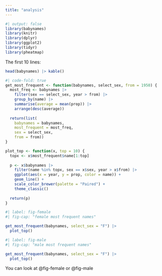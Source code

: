 ```yaml
---
title: "analysis"
---
```


```r
#| output: false
library(babynames)
library(knitr)
library(dplyr)
library(ggplot2)
library(tidyr)
library(pheatmap)
```

The first 10 lines:

```r

head(babynames) |> kable()
```

```r
#| code-fold: true
get_most_frequent <- function(babynames, select_sex, from = 1950) {
  most_freq <- babynames |>
    filter(sex == select_sex, year > from) |>
    group_by(name) |>
    summarise(average = mean(prop)) |>
    arrange(desc(average))
    
  return(list(
    babynames = babynames,
    most_frequent = most_freq,
    sex = select_sex,
    from = from))
}

plot_top <- function(x, top = 10) {
  topx <- x$most_frequent$name[1:top]
  
  p <- x$babynames |>
    filter(name %in% topx, sex == x$sex, year > x$from) |>
    ggplot(aes(x = year, y = prop, color = name)) +
    geom_line() +
    scale_color_brewer(palette = "Paired") +
    theme_classic()
  
  return(p)
}
```




```r
#| label: fig-female
#| fig-cap: "female most frequent names"

get_most_frequent(babynames, select_sex = "F") |>
  plot_top()
```

```r
#| label: fig-male
#| fig-cap: "male most frequent names"

get_most_frequent(babynames, select_sex = "F") |>
  plot_top()
```


You can look at @fig-female or @fig-male

